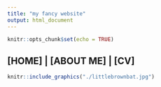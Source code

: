 ```yaml
---
title: "my fancy website"
output: html_document
---
```


```r
knitr::opts_chunk$set(echo = TRUE)
```

## [HOME] | [ABOUT ME] | [CV]


```r
knitr::include_graphics("./littlebrownbat.jpg")
```



